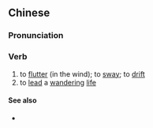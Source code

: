 {{also|飘荡}}
==Chinese==
{{zh-forms|s=飘荡|t2=飄蕩}}

===Pronunciation===
{{zh-pron
|m=piāodàng
|c=piu1 dong6
|mn=qz:phiau-tǒng/xm,zz:phiau-tōng
|cat=v
}}

===Verb===
{{zh-verb}}

# to [[flutter]] (in the wind); to [[sway]]; to [[drift]]
# to [[lead]] a [[wandering]] [[life]]

====See also====
* {{zh-l|漂盪}}